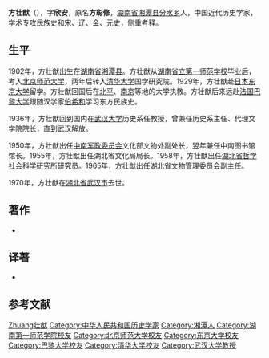 {{Infobox person
| 图像       = 
| 图像说明   = 
| 姓名       = 方壮猷
| 本名       = 方彰修
| 字         = 欣安
| 出生日期   = 1902年<!--  {{birth date and age|||}} 或 {{birth year and age|}}  -->
| 出生地     = {{QING-1889}}[[湖南省_(清)|湖南省]][[湘潭县|湘潭县]]（今[[分水乡_(湘潭县)|分水乡]]）
| 死亡日期   = {{death year and age|1970|1902}}
| 死亡地     = {{PRC}}[[湖北省|湖北省]][[武汉市|武汉市]]
| 政党       = 
| 政治运动   = 
| 别名       = 
| 种族       = 汉族
| 母校       = [[湖南第一师范学院|湖南第一师范学院]]<br>[[北京师范大学|北京师范大学]]<br>[[清华大学|清华大学]]<br>[[东京大学|东京大学]]<br>[[巴黎大学|巴黎大学]]
| 职业       = 历史学家
| 活跃时期   = 
| 组织       = 
| 机构       = 
| 研究领域   = 民族史、宋、辽、金、元史
| 知名于     = 
| 知名作品   = 《中国史学概要》
| 宗教信仰   = 
| 配偶       = <!--{{marriage|姓名|年份}} -->
| 子女       = 
| 父母       = 
| 亲属       = 
| 受影响于   = 
| 影响于     = 
| 获奖       = <!--  {{Awards|award= |year= |title= }} -->
| 网站       = <!-- {{URL| }} -->
}}
'''方壮猷'''（{{bd|1902年||19770年||catIdx=Fang方}}），字'''欣安'''，原名'''方彰修'''，[[湖南省_(清)|湖南省]][[湘潭县|湘潭县]][[分水乡_(湘潭县)|分水乡]]人，中国近代历史学家，学术专攻民族史和宋、辽、金、元史，侧重考释。{{r|duck|page=49}}

==生平==
1902年，方壮猷出生在[[湖南省_(清)|湖南省]][[湘潭县|湘潭县]]。{{r|duck|page=49}}方壮猷从[[湖南第一师范学院|湖南省立第一师范学校]]毕业后，考入[[北京师范大学|北京师范大学]]，两年后转入[[清华大学|清华大学]]国学研究院。{{r|duck|page=49}}1929年，方壮猷赴[[日本|日本]][[东京大学|东京大学]]留学。{{r|duck|page=49}}方壮猷回国后在[[北平市|北平]]、[[南京市|南京]]等地的大学执教。方壮猷后来远赴[[法国|法国]][[巴黎大学|巴黎大学]]跟随汉学家[[伯希和|伯希和]]学习东方民族史。{{r|duck|page=49}}

1936年，方壮猷回到国内在[[武汉大学|武汉大学]]历史系任教授，曾兼任历史系主任、代理文学院院长，直到武汉解放。{{r|duck|page=49}}

1950年，方壮猷出任[[中南军政委员会|中南军政委员会]]文化部文物处副处长，翌年兼任中南图书馆馆长。{{r|duck|page=49}}1955年，方壮猷出任湖北省文化局局长。{{r|duck|page=49}}1958年，方壮猷出任[[湖北省哲学社会科学研究所|湖北省哲学社会科学研究所]]研究员。{{r|duck|page=49}}1965年，方壮猷出任[[湖北省文物管理委员会|湖北省文物管理委员会]]副主任。{{r|duck|page=49}}

1970年，方壮猷在[[湖北省|湖北省]][[武汉市|武汉市]]去世。

==著作==
*{{cite book |title=《中国史学概要》 |date=2011-10-01 |publisher=武汉大学出版社 |location=湖北省武汉市 |isbn=9787307085350}}

==译著==
*{{cite book |author1=白鸟库吉 |title=《东胡民族考》 |date=2015-12-01 |publisher=山西人民出版社 |location=山西省太原市 |isbn=9787203092971}}

==参考文献==
{{Reflist|refs=
<ref name="duck">{{cite book |author1=龙剑宇 |chapter=第二章 湘潭——地灵人杰 |title=《乌石寨揽胜——彭德怀故里纪行》 |date=1998-10-01 |publisher=西南师范大学出版社 |location=重庆市 |isbn=7-5621-2044-7}}</ref>
}}

{{Authority control}}
{{DEFAULTSORT:Fang方}}
[[Category:方姓|Zhuang壮猷]]
[[Category:中华人民共和国历史学家|Category:中华人民共和国历史学家]]
[[Category:湘潭人|Category:湘潭人]]
[[Category:湖南第一师范学院校友|Category:湖南第一师范学院校友]]
[[Category:北京师范大学校友|Category:北京师范大学校友]]
[[Category:东京大学校友|Category:东京大学校友]]
[[Category:巴黎大学校友|Category:巴黎大学校友]]
[[Category:清华大学校友|Category:清华大学校友]]
[[Category:武汉大学教授|Category:武汉大学教授]]